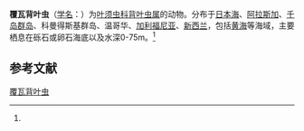 {{Speciesbox
| name = 覆瓦背叶虫
| status = 
| status_system = 
| image = 
| genus = Notophyllum
| species = imbricatum
| authority = (Moore, 1906)<ref name='id10342'>{{cite web| url =http://www.bioinfo.cn/db05/BjdwSpecies.php?action=view&id=10342| title =覆瓦背叶虫| work =《中国动物物种编目数据库》| publisher =中国科学院微生物研究所| author =中国科学院动物研究所| accessdate =2009-04-16| deadurl =yes| archiveurl =https://web.archive.org/web/20160305024447/http://www.bioinfo.cn/db05/BjdwSpecies.php?action=view&id=10342| archivedate =2016-03-05}}</ref>
}}

'''覆瓦背叶虫'''（[[学名|学名]]：{{lang|la|''Notophyllum imbricatum''}}）为[[叶须虫科|叶须虫科]][[背叶虫属|背叶虫属]]的动物。分布于[[日本海|日本海]]、[[阿拉斯加|阿拉斯加]]、[[千岛群岛|千岛群岛]]、科曼得斯基群岛、温哥华、[[加利福尼亚|加利福尼亚]]、[[新西兰|新西兰]]，包括[[黄海|黄海]]等海域，主要栖息在砾石或卵石海底以及水深0-75m。<ref name='id10342'/>

== 参考文献 ==
{{reflist}}

{{Wikispecies|Notophyllum imbricatum}}
{{Taxonbar|from=Q2521403}}

[[Category:背叶虫属|覆瓦背叶虫]]


{{放射虫小作品}}
